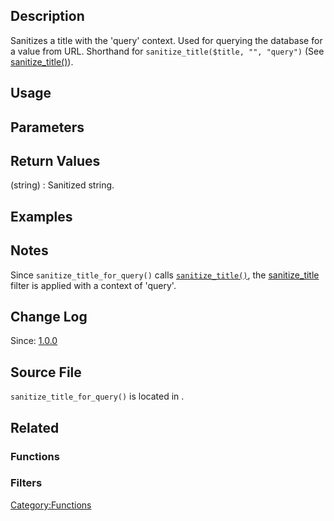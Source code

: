 == Description ==
Sanitizes a title with the 'query' context. Used for querying the database for a value from URL. Shorthand for <tt>sanitize_title($title, &quot;&quot;, &quot;query&quot;)</tt> (See [[Function_Reference/sanitize_title|sanitize_title()]]).

== Usage ==
 <?php sanitize_title_for_query( $title ); ?>

== Parameters ==
{{Parameter|$title|string|The string to be sanitized}}

== Return Values ==
; (string) : Sanitized string.

== Examples ==
<!-- Need creative examples. Feel free to link to external examples. -->

== Notes ==
Since <code>sanitize_title_for_query()</code> calls <code>[[Function Reference/sanitize_title|sanitize_title()]]</code>, the [[Plugin API/Filter Reference/sanitize_title|sanitize_title]] filter is applied with a context of 'query'.

== Change Log ==
Since: [[Version 1.0|1.0.0]]

== Source File ==
<tt>sanitize_title_for_query()</tt> is located in {{Trac|/wp-includes/formatting.php}}.

== Related ==
=== Functions ===
{{sanitize functions|sanitize_title_for_query()}}

=== Filters ===
{{sanitize filters|sanitize_title_for_query}}

[[Category:Functions]]